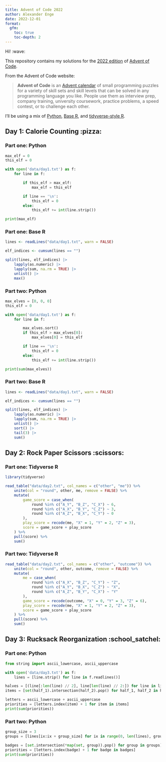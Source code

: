 ```yaml
---
title: Advent of Code 2022
author: Alexander Enge
date: 2022-12-01
format:
  gfm:
    toc: true
    toc-depth: 2
---
```


Hi! :wave:

This repository contains my solutions for the [2022 edition](https://adventofcode.com/2022) of [Advent of Code](https://adventofcode.com).

From the Advent of Code website:

> **Advent of Code** is an [Advent calendar](https://en.wikipedia.org/wiki/Advent_calendar) of small programming puzzles for a variety of skill sets and skill levels that can be solved in any programming language you like.
> People use them as interview prep, company training, university coursework, practice problems, a speed contest, or to challenge each other.

I'll be using a mix of [Python](https://www.python.org), [Base R](https://www.r-project.org), and [tidyverse-style R](https://www.tidyverse.org).

## Day 1: Calorie Counting :pizza:

### Part one: Python

```python
max_elf = 0
this_elf = 0

with open('data/day1.txt') as f:
    for line in f:

        if this_elf > max_elf:
            max_elf = this_elf

        if line == '\n':
            this_elf = 0
        else:
            this_elf += int(line.strip())

print(max_elf)
```

### Part one: Base R

```r
lines <- readLines("data/day1.txt", warn = FALSE)

elf_indices <- cumsum(lines == "")

split(lines, elf_indices) |>
    lapply(as.numeric) |>
    lapply(sum, na.rm = TRUE) |>
    unlist() |>
    max()
```

### Part two: Python

```python
max_elves = [0, 0, 0]
this_elf = 0

with open('data/day1.txt') as f:
    for line in f:

        max_elves.sort()
        if this_elf > max_elves[0]:
            max_elves[0] = this_elf

        if line == '\n':
            this_elf = 0
        else:
            this_elf += int(line.strip())

print(sum(max_elves))
```

### Part two: Base R

```r
lines <- readLines("data/day1.txt", warn = FALSE)

elf_indices <- cumsum(lines == "")

split(lines, elf_indices) |>
    lapply(as.numeric) |>
    lapply(sum, na.rm = TRUE) |>
    unlist() |>
    sort() |>
    tail(3) |>
    sum()
```

## Day 2: Rock Paper Scissors :scissors:

### Part one: Tidyverse R

```r
library(tidyverse)

read_table("data/day2.txt", col_names = c("other", "me")) %>%
    unite(col = "round", other, me, remove = FALSE) %>%
    mutate(
        game_score = case_when(
            round %in% c("A_Y", "B_Z", "C_X") ~ 6,
            round %in% c("A_X", "B_Y", "C_Z") ~ 3,
            round %in% c("A_Z", "B_X", "C_Y") ~ 0
        ),
        play_score = recode(me, "X" = 1, "Y" = 2, "Z" = 3),
        score = game_score + play_score
    ) %>%
    pull(score) %>%
    sum()
```

### Part two: Tidyverse R

```r
read_table("data/day2.txt", col_names = c("other", "outcome")) %>%
    unite(col = "round", other, outcome, remove = FALSE) %>%
    mutate(
        me = case_when(
            round %in% c("A_X", "B_Z", "C_Y") ~ "Z",
            round %in% c("A_Y", "B_X", "C_Z") ~ "X",
            round %in% c("A_Z", "B_Y", "C_X") ~ "Y"
        ),
        game_score = recode(outcome, "X" = 0, "Y" = 3, "Z" = 6),
        play_score = recode(me, "X" = 1, "Y" = 2, "Z" = 3),
        score = game_score + play_score
    ) %>%
    pull(score) %>%
    sum()
```

## Day 3: Rucksack Reorganization :school_satchel:

### Part one: Python

```python
from string import ascii_lowercase, ascii_uppercase

with open('data/day3.txt') as f:
    lines = [line.strip() for line in f.readlines()]

halves = [(line[:len(line) // 2], line[len(line) // 2:]) for line in lines]
items = [set(half_1).intersection(half_2).pop() for half_1, half_2 in halves]

letters = ascii_lowercase + ascii_uppercase
priorities = [letters.index(item) + 1 for item in items]
print(sum(priorities))
```

### Part two: Python

```python
group_size = 3
groups = [lines[ix:ix + group_size] for ix in range(0, len(lines), group_size)]

badges = [set.intersection(*map(set, group)).pop() for group in groups]
priorities = [letters.index(badge) + 1 for badge in badges]
print(sum(priorities))
```

